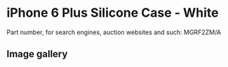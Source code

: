 
# iPhone 6 Plus Silicone Case - White

Part number, for search engines, auction websites and such: MGRF2ZM/A

## Image gallery

<div style={{ width: '100%', maxWidth: '768px' }}>
<GalleryComponent
    images={[
      {
        original: "/everysource/MGRF2.webp",
        thumbnail: "/everypreview/MGRF2.webp",
      },
      {
        original: "/everysource/MGRF2_AV1_GOLD.webp",
        thumbnail: "/everypreview/MGRF2_AV1_GOLD.webp",
      },
      {
        original: "/everysource/MGRF2_AV1_SILVER.webp",
        thumbnail: "/everypreview/MGRF2_AV1_SILVER.webp",
      },
      {
        original: "/everysource/MGRF2_AV1_SPACE_GRAY.webp",
        thumbnail: "/everypreview/MGRF2_AV1_SPACE_GRAY.webp",
      },
      {
        original: "/everysource/MGRF2_AV2.webp",
        thumbnail: "/everypreview/MGRF2_AV2.webp",
      },
      {
        original: "/everysource/MGRF2_AV3.webp",
        thumbnail: "/everypreview/MGRF2_AV3.webp",
      },
      {
        original: "/everysource/MGRF2_AV4.webp",
        thumbnail: "/everypreview/MGRF2_AV4.webp",
      },
      {
        original: "/everysource/MGRF2_AV5.webp",
        thumbnail: "/everypreview/MGRF2_AV5.webp",
      }
    ]}
  />
</div>